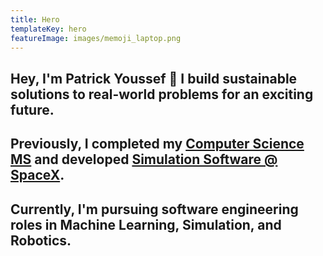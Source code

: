 ```yaml
---
title: Hero
templateKey: hero
featureImage: images/memoji_laptop.png
---
```



## Hey, I'm **Patrick Youssef** 👋 I build <Link to="/projects/">sustainable solutions</Link> to real-world problems for an exciting future.

## Previously, I completed my **<a href="/PatrickYoussefResume.pdf" target="_blank">Computer Science MS</a>** and developed **<a href="/PatrickYoussefResume.pdf" target="_blank">Simulation Software @ SpaceX</a>**.

## Currently, I'm pursuing software engineering roles in <Link to="/blog/nbody">Machine Learning</Link>, <Link to="/blog/blog/neural-net-gradient-descent/">Simulation</Link>, and Robotics.

